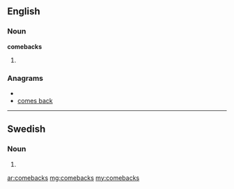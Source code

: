 {{also|Comebacks}}
==English==
===Noun===
'''comebacks'''
# {{plural of|[[comeback]]}}

===Anagrams===
* {{alphagram|abccekmos}}
* [[comes back#English|comes back]]

----

==Swedish==

===Noun===
{{infl|sv|noun form}}

# {{sv-noun-form-indef-gen|comeback}}

[[ar:comebacks]]
[[mg:comebacks]]
[[my:comebacks]]
